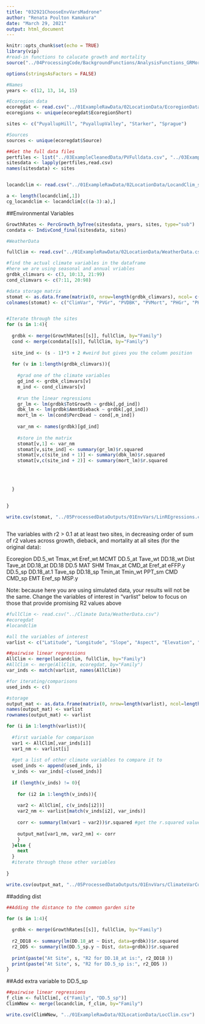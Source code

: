 ```yaml
---
title: "032921ChooseEnvVarsMadrone"
author: "Renata Poulton Kamakura"
date: "March 29, 2021"
output: html_document
---
```


```r
knitr::opts_chunk$set(echo = TRUE)
library(vip)
#read-in functions to calucate growth and mortality
source("../04ProcessingCode/BackgroundFunctions/AnalysisFunctions_GRMort.R")

options(stringsAsFactors = FALSE)

#Names
years <- c(12, 13, 14, 15)

#Ecoregion data
ecoregdat <- read.csv("../01ExampleRawData/02LocationData/EcoregionData.csv")
ecoregions <- unique(ecoregdat$EcoregionShort)

sites <- c("PuyallupHill", "PuyallupValley", "Starker", "Sprague")

#Sources
sources <- unique(ecoregdat$Source)

##Get the full data files
pertfiles <- list("../03ExampleCleanedData/PVFulldata.csv", "../03ExampleCleanedData/PHFulldata.csv",  "../03ExampleCleanedData/SFFulldata.csv", "../03ExampleCleanedData/SOFulldata.csv")
sitesdata <- lapply(pertfiles,read.csv)
names(sitesdata) <- sites


locandclim <- read.csv("../01ExampleRawData/02LocationData/LocandClim_sa.csv")

a <- length(locandclim[,1])
cg_locandclim <- locandclim[c((a-3):a),]

```

##Environmental Variables

```r
GrowthRates <- PercGrowth_byTree(sitesdata, years, sites, type="sub") 
condata <- IndivCond_final(sitesdata, sites)

#WeatherData

fullClim <- read.csv("../01ExampleRawData/02LocationData/WeatherData.csv")

#find the actual climate variables in the dataframe
#here we are using seasonal and annual vriables
grdbk_climvars <- c(3, 10:13, 21:99)
cond_climvars <- c(7:11, 20:98)

#data storage matrix
stomat <- as.data.frame(matrix(0, nrow=length(grdbk_climvars), ncol= c(3*4 + 1)))
colnames(stomat) <- c("ClimVar", "PVGr", "PVDBK", "PVMort", "PHGr", "PHDBK", "PHMort", "SFGr", "SFDBK", "SFMort", "SOGr", "SODBK", "SOMort")


#Iterate through the sites
for (s in 1:4){
  
  grdbk <- merge(GrowthRates[[s]], fullClim, by="Family")
  cond <- merge(condata[[s]], fullClim, by="Family")
  
  site_ind <- (s - 1)*3 + 2 #weird but gives you the column position
  
  for (v in 1:length(grdbk_climvars)){
    
    #grad one of the climate variables
    gd_ind <- grdbk_climvars[v]
    m_ind <- cond_climvars[v]
    
    #run the linear regressions
    gr_lm <- lm(grdbk$TotGrowth ~ grdbk[,gd_ind])
    dbk_lm <- lm(grdbk$AmntDieback ~ grdbk[,gd_ind])
    mort_lm <- lm(cond$PercDead ~ cond[,m_ind])
    
    var_nm <- names(grdbk)[gd_ind]
    
    #store in the matrix
    stomat[v,1] <- var_nm
    stomat[v,site_ind] <- summary(gr_lm)$r.squared
    stomat[v,c(site_ind + 1)] <- summary(dbk_lm)$r.squared
    stomat[v,c(site_ind + 2)] <- summary(mort_lm)$r.squared
    
    
    
    
  }
  
  
}

write.csv(stomat, "../05ProcessedDataOutputs/01EnvVars/LinREgressions.csv")



```

The variables with r2 > 0.1 at at least two sites, in decreasing order of sum of r2 values across
growth, dieback, and mortality at all sites (for the original data):

Ecoregion
DD.5_wt
Tmax_wt
Eref_wt
MCMT
DD.5_at
Tave_wt
DD.18_wt
Dist
Tave_at
DD.18_at
DD.18
DD.5
MAT
SHM
Tmax_at
CMD_at
Eref_at
eFFP.y
DD.5_sp
DD.18_at.1
Tave_sp
DD.18_sp
Tmin_at
Tmin_wt
PPT_sm
CMD
CMD_sp
EMT
Eref_sp
MSP.y


Note: because here you are using simulated data, your results will not be the same. 
Change the variables of interest in "varlist" below to focus on those that provide
promising R2 values above



```r
#fullClim <- read.csv("../Climate Data/WeatherData.csv")
#ecoregdat
#locandclim

#all the variables of interest
varlist <- c("Latitude", "Longitude", "Slope", "Aspect", "Elevation", "DD.5_wt", "Tmax_wt", "Eref_wt", "MCMT", "DD.5_at", "Tave_wt", "DD.18_wt", "Tave_at", "DD.18_at", "DD.18", "DD.5", "MAT", "SHM", "Tmax_at", "CMD_at", "Eref_at", "eFFP.y", "DD.5_sp", "DD.18_at.1", "Tave_sp", "DD.18_sp", "Tmin_at", "Tmin_wt", "PPT_sm", "CMD", "CMD_sp", "EMT", "Eref_sp", "MSP.y", "bFFP.x")

##pairwise linear regressions
AllClim <- merge(locandclim, fullClim, by="Family")
#AllClim <- merge(AllClim, ecoregdat, by="Family")
var_inds <- match(varlist, names(AllClim))

#for iterating/comparisons
used_inds <- c()

#storage
output_mat <- as.data.frame(matrix(0, nrow=length(varlist), ncol=length(varlist)))
names(output_mat) <- varlist
rownames(output_mat) <- varlist

for (i in 1:length(varlist)){
  
  #first variable for comparison
  var1 <- AllClim[,var_inds[i]]
  var1_nm <- varlist[i]
  
  #get a list of other climate variables to compare it to
  used_inds <- append(used_inds, i)
  v_inds <- var_inds[-c(used_inds)]
  
  if (length(v_inds) != 0){
    
    for (i2 in 1:length(v_inds)){
    
    var2 <- AllClim[, c(v_inds[i2])]
    var2_nm <- varlist[match(v_inds[i2], var_inds)]
    
    corr <- summary(lm(var1 ~ var2))$r.squared #get the r.squared value
    
    output_mat[var1_nm, var2_nm] <- corr
    } 
  }else {
    next
  }
  #iterate through those other variables
  
}

write.csv(output_mat, "../05ProcessedDataOutputs/01EnvVars/ClimateVarCorrelations.csv")


```

##adding dist

```r
##Adding the distance to the common garden site

for (s in 1:4){
  
  grdbk <- merge(GrowthRates[[s]], fullClim, by="Family")
  
  r2_DD18 <- summary(lm(DD.18_at ~ Dist, data=grdbk))$r.squared
  r2_DD5 <- summary(lm(DD.5_sp.y ~ Dist, data=grdbk))$r.squared
  
  print(paste("At Site", s, "R2 for DD.18_at is:", r2_DD18 ))
  print(paste("At Site", s, "R2 for DD.5_sp is:", r2_DD5 ))
}

```

##Add extra variable to DD.5_sp

```r
##pairwise linear regressions
f_clim <- fullClim[, c("Family", "DD.5_sp")]
ClimWNew <- merge(locandclim, f_clim, by="Family")

write.csv(ClimWNew, "../01ExampleRawData/02LocationData/LocClim.csv")

```
